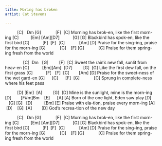 ```yaml
---
title: Moring has broken
artist: Cat Stevens

---
```


           [C]   Dm [G]            [F]  [C]
Morning has brok-en, like the first morn-ing
[C]          [Em] [Am][D7]           [G] [G]
Blackbird has spok-en, like the first bird
[C]           [F]  [F]  [C]            [Am] [D]
Praise for the sing-ing, praise for the morn-ing
[G]            [C]    [F] [G]            [C]
Praise for them spring-ing fresh from the world

                [C]  Dm   [G]         [F]  [C]
Sweet the rain's new fall, sunlit from heav-en
[C]           [Em][Am]  [D7]         [G]  [G]
Like the first dew fall, on the first grass
[C]           [F]   [F]  [C]        [Am] [D]
Praise for the sweet-ness of the wet gard-en
[G]      [C]      [F]  [G]            [C]
Sprung in complete-ness where his feet pass

           [D] [Em]  [A]         [G]  [D]
Mine is the sunlight, mine is the morn-ing
[D]        [F#m]Bm    [E]      [A] [A]
Born of the one light, Eden saw play
[D]        [G] [G]   [D]          [Bm] [E]
Praise with ela-tion, praise every morn-ing
[A]  [D]    [G]  [A]        [D]
God's recrea-tion of the new day

           [C]   Dm [G]            [F]  [C]
Morning has brok-en, like the first morn-ing
[C]          [Em] [Am][D7]           [G] [G]
Blackbird has spok-en, like the first bird
[C]           [F]  [F]  [C]            [Am] [D]
Praise for the sing-ing, praise for the morn-ing
[G]            [C]    [F] [G]            [C]
Praise for them spring-ing fresh from the world

